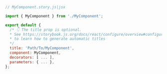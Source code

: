 ```js
// MyComponent.story.js|jsx

import { MyComponent } from './MyComponent';

export default {
  /* 👇 The title prop is optional.
  * See https://storybook.js.org/docs/react/configure/overview#configure-story-loading
  * to learn how to generate automatic titles
  */
  title: 'Path/To/MyComponent',
  component: MyComponent,
  decorators: [ ... ],
  parameters: { ... },
};
```
